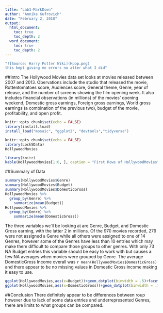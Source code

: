 ```yaml
---
title: "Lab1-MarkDown"
author: "Annika Kufrovich"
date: "February 2, 2018"
output:
  html_document:
    toc: true
    toc_depth: 2
  word_document:
    toc: true
    toc_depth: 2
---
```


```r
"![Source: Harry Potter Wiki](Hpop.png)
this kept giving me errors no atter what I did"
```

##Intro
The Hollywood Movies data set looks at movies released between 2007 and 2013. Obervations include the studio that released the movie, Rottentomatoes score, Audiences score, General theme, Genre, year of release, and the number of screens showing the film opening week. It also includes financial observations (in millions) of the movies' opening weekend, Domestic gross earnings, Foreign gross earnings, World gross earnings (a combination of the previous two), budget of the movie, profitability, and open profit.



```r
knitr::opts_chunk$set(echo = FALSE)
library(install.load)
install_load("mosaic", "ggplot2", "devtools","tidyverse")
```

```r
knitr::opts_chunk$set(echo = FALSE)
library(Lock5Data)
HollywoodMovies
```

```r
library(knitr)
kable(HollywoodMovies[1:6, ], caption = "First Rows of HollywoodMovies")
```
  
  
##Summary of Data

```r
summary(HollywoodMovies$Genre)
summary(HollywoodMovies$Budget)
summary(HollywoodMovies$DomesticGross)
HollywoodMovies %>%
  group_by(Genre) %>%
    summarize(mean(Budget))
HollywoodMovies %>%
  group_by(Genre) %>%
    summarize(mean(DomesticGross))
```

The three variables we'll be looking at are Genre, Budget, and Domestic Gross earning, with the latter 2 in millions. Of the 970 movies recorded, 279 were not assigned a Genre while all others were assigned to one of 14 Genres, however some of the Genres have less than 10 entries which may make them difficult to compare those groups to other genres. With only 73 NA Budget entries this variable should be easy to work with but causes a few NA averages when movies were grouped by Genre. The average DomesticGross Income overall was `r mean(HollywoodMovies$DomesticGross)` and there appear to be no missing values in Domestic Gross income making it easy to use.


```r
ggplot(HollywoodMovies,aes(x=Budget))+geom_dotplot(binwidth = .5)+facet_grid(Genre~.)
ggplot(HollywoodMovies,aes(x=DomesticGross))+geom_dotplot(binwidth = .75)+facet_grid(Genre~.)
```

##Conclusion
There definitely appear to be differences between roup however due to lack of some data entries and underrepresented Genres, there are limits to what groups can be compared.  